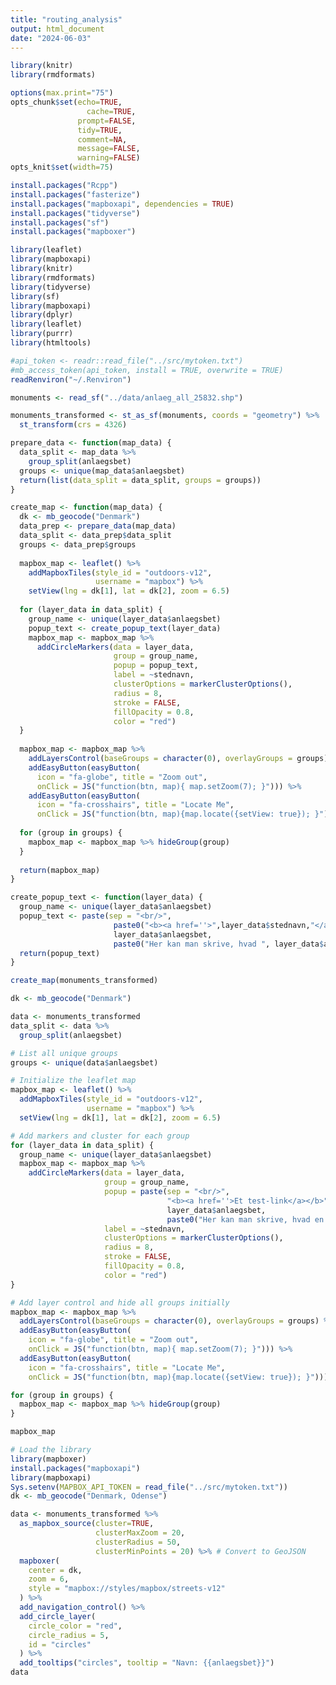 ```yaml
---
title: "routing_analysis"
output: html_document
date: "2024-06-03"
---
```


```r
library(knitr)
library(rmdformats)

options(max.print="75")
opts_chunk$set(echo=TRUE,
	             cache=TRUE,
               prompt=FALSE,
               tidy=TRUE,
               comment=NA,
               message=FALSE,
               warning=FALSE)
opts_knit$set(width=75)
```

```r
install.packages("Rcpp")
install.packages("fasterize")
install.packages("mapboxapi", dependencies = TRUE)
install.packages("tidyverse")
install.packages("sf")
install.packages("mapboxer")
```

```r
library(leaflet)
library(mapboxapi)
library(knitr)
library(rmdformats)
library(tidyverse)
library(sf)
library(mapboxapi)
library(dplyr)
library(leaflet)
library(purrr)
library(htmltools)
```

```r
#api_token <- readr::read_file("../src/mytoken.txt")
#mb_access_token(api_token, install = TRUE, overwrite = TRUE)
readRenviron("~/.Renviron")
```

```r
monuments <- read_sf("../data/anlaeg_all_25832.shp")

monuments_transformed <- st_as_sf(monuments, coords = "geometry") %>% 
  st_transform(crs = 4326)
```

```r
prepare_data <- function(map_data) {
  data_split <- map_data %>%
    group_split(anlaegsbet)
  groups <- unique(map_data$anlaegsbet)
  return(list(data_split = data_split, groups = groups))
}

create_map <- function(map_data) {
  dk <- mb_geocode("Denmark")
  data_prep <- prepare_data(map_data)
  data_split <- data_prep$data_split
  groups <- data_prep$groups
  
  mapbox_map <- leaflet() %>%
    addMapboxTiles(style_id = "outdoors-v12",
                   username = "mapbox") %>%
    setView(lng = dk[1], lat = dk[2], zoom = 6.5)
  
  for (layer_data in data_split) {
    group_name <- unique(layer_data$anlaegsbet)
    popup_text <- create_popup_text(layer_data)
    mapbox_map <- mapbox_map %>%
      addCircleMarkers(data = layer_data,
                       group = group_name,
                       popup = popup_text,
                       label = ~stednavn,
                       clusterOptions = markerClusterOptions(),
                       radius = 8,
                       stroke = FALSE,
                       fillOpacity = 0.8,
                       color = "red")
  }
  
  mapbox_map <- mapbox_map %>%
    addLayersControl(baseGroups = character(0), overlayGroups = groups) %>%
    addEasyButton(easyButton(
      icon = "fa-globe", title = "Zoom out",
      onClick = JS("function(btn, map){ map.setZoom(7); }"))) %>%
    addEasyButton(easyButton(
      icon = "fa-crosshairs", title = "Locate Me",
      onClick = JS("function(btn, map){map.locate({setView: true}); }")))
  
  for (group in groups) {
    mapbox_map <- mapbox_map %>% hideGroup(group)
  }
  
  return(mapbox_map)
}

create_popup_text <- function(layer_data) {
  group_name <- unique(layer_data$anlaegsbet)
  popup_text <- paste(sep = "<br/>",
                       paste0("<b><a href=''>",layer_data$stednavn,"</a></b>"),
                       layer_data$anlaegsbet,
                       paste0("Her kan man skrive, hvad ", layer_data$anlaegsbet, " er"))
  return(popup_text)
}

create_map(monuments_transformed)
```

```r

dk <- mb_geocode("Denmark")

data <- monuments_transformed
data_split <- data %>%
  group_split(anlaegsbet)

# List all unique groups
groups <- unique(data$anlaegsbet)

# Initialize the leaflet map
mapbox_map <- leaflet() %>%
  addMapboxTiles(style_id = "outdoors-v12",
                 username = "mapbox") %>%
  setView(lng = dk[1], lat = dk[2], zoom = 6.5)

# Add markers and cluster for each group
for (layer_data in data_split) {
  group_name <- unique(layer_data$anlaegsbet)
  mapbox_map <- mapbox_map %>%
    addCircleMarkers(data = layer_data,
                     group = group_name,
                     popup = paste(sep = "<br/>",
                                   "<b><a href=''>Et test-link</a></b>",
                                   layer_data$anlaegsbet,
                                   paste0("Her kan man skrive, hvad en ", layer_data$anlaegsbet, " er")),
                     label = ~stednavn,
                     clusterOptions = markerClusterOptions(),
                     radius = 8,
                     stroke = FALSE,
                     fillOpacity = 0.8,
                     color = "red")
}

# Add layer control and hide all groups initially
mapbox_map <- mapbox_map %>%
  addLayersControl(baseGroups = character(0), overlayGroups = groups) %>%
  addEasyButton(easyButton(
    icon = "fa-globe", title = "Zoom out",
    onClick = JS("function(btn, map){ map.setZoom(7); }"))) %>%
  addEasyButton(easyButton(
    icon = "fa-crosshairs", title = "Locate Me",
    onClick = JS("function(btn, map){map.locate({setView: true}); }")))

for (group in groups) {
  mapbox_map <- mapbox_map %>% hideGroup(group)
}

mapbox_map
```

```r
# Load the library
library(mapboxer)
install.packages("mapboxapi")
library(mapboxapi)
Sys.setenv(MAPBOX_API_TOKEN = read_file("../src/mytoken.txt"))
dk <- mb_geocode("Denmark, Odense")

data <- monuments_transformed %>% 
  as_mapbox_source(cluster=TRUE,
                   clusterMaxZoom = 20,
                   clusterRadius = 50,
                   clusterMinPoints = 20) %>% # Convert to GeoJSON
  mapboxer(
    center = dk,
    zoom = 6,
    style = "mapbox://styles/mapbox/streets-v12"
  ) %>%
  add_navigation_control() %>%
  add_circle_layer(
    circle_color = "red",
    circle_radius = 5,
    id = "circles"
  ) %>% 
  add_tooltips("circles", tooltip = "Navn: {{anlaegsbet}}")
data
```
